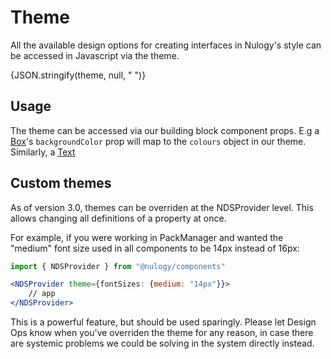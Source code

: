 

# Theme

All the available design options for creating interfaces in Nulogy's style can be accessed in Javascript via the theme.

<CodeBlock>
  <div className="language-json">
    {JSON.stringify(theme, null, "  ")}
  </div>
</CodeBlock>

## Usage

The theme can be accessed via our building block component props. E.g a [Box](/components/box)'s `backgroundColor` prop will map to the `colours` object in our theme. Similarly, a [Text](/components/Text)

## Custom themes

As of version 3.0, themes can be overriden at the NDSProvider level. This allows changing all definitions of a property at once.

For example, if you were working in PackManager and wanted the "medium" font size used in all components to be 14px instead of 16px:

```jsx
import { NDSProvider } from "@nulogy/components"

<NDSProvider theme={fontSizes: {medium: "14px"}}>
    // app
</NDSProvider>
```

<Alert fontSize="20px" mt="x4">
  This is a powerful feature, but should be used sparingly. Please let Design
  Ops know when you've overriden the theme for any reason, in case there are
  systemic problems we could be solving in the system directly instead.
</Alert>
